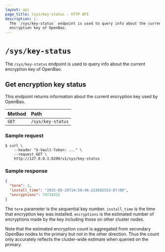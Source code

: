 ```yaml
---
layout: api
page_title: /sys/key-status - HTTP API
description: |-
  The `/sys/key-status` endpoint is used to query info about the current
  encryption key of OpenBao.
---
```


# `/sys/key-status`

The `/sys/key-status` endpoint is used to query info about the current
encryption key of OpenBao.

## Get encryption key status

This endpoint returns information about the current encryption key used by
OpenBao.

| Method | Path              |
| :----- | :---------------- |
| `GET`  | `/sys/key-status` |

### Sample request

```shell-session
$ curl \
    --header "X-Vault-Token: ..." \
    --request GET \
    http://127.0.0.1:8200/v1/sys/key-status

```

### Sample response

```json
{
  "term": 3,
  "install_time": "2015-05-29T14:50:46.223692553-07:00",
  "encryptions": 74718331
}
```

The `term` parameter is the sequential key number. `install_time` is the
time that encryption key was installed. `encryptions` is the estimated
number of encryptions made by the key including those on other cluster
nodes.  

Note that the estimated encryption count is aggregated from secondary 
OpenBao nodes to the primary but not in the other direction.  Thus the
count only accurately reflects the cluster-wide estimate when queried
on the primary.
